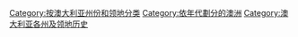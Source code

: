 [[Category:按澳大利亚州份和领地分类|Category:按澳大利亚州份和领地分类]]
[[Category:依年代劃分的澳洲|Category:依年代劃分的澳洲]]
[[Category:澳大利亚各州及领地历史|Category:澳大利亚各州及领地历史]]